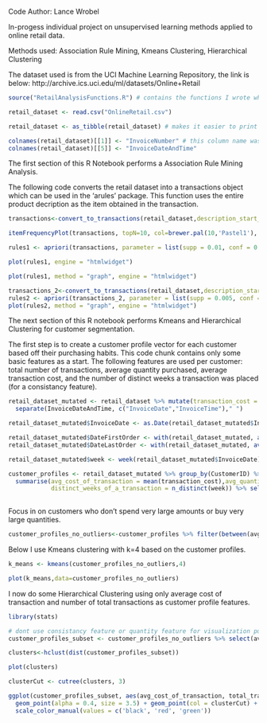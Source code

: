 Code Author: Lance Wrobel

In-progess individual project on unsupervised learning methods applied to online retail data.

Methods used: Association Rule Mining, Kmeans Clustering, Hierarchical Clustering

The dataset used is from the UCI Machine Learning Repository, the link is below:
http://archive.ics.uci.edu/ml/datasets/Online+Retail

```{r}
source("RetailAnalysisFunctions.R") # contains the functions I wrote which are called from this notebook
```

```{r}
retail_dataset <- read.csv("OnlineRetail.csv")

retail_dataset <- as_tibble(retail_dataset) # makes it easier to print the dataset and check columns

colnames(retail_dataset)[[1]] <- "InvoiceNumber" # this column name was orginally read in wrong
colnames(retail_dataset)[[5]] <- "InvoiceDateAndTime"
```

The first section of this R Notebook performs a Association Rule Mining Analysis.

The following code converts the retail dataset into a transactions object which can be used in the 'arules' package. This function uses the entire product decription as the item obtained in the transaction.
```{r}
transactions<-convert_to_transactions(retail_dataset,description_start_end=c(0,0)) 
```



```{r}

itemFrequencyPlot(transactions, topN=10, col=brewer.pal(10,'Pastel1'), type="absolute", main="Item Frequency") 
```

```{r}
rules1 <- apriori(transactions, parameter = list(supp = 0.01, conf = 0.60)) 
```



```{r}
plot(rules1, engine = "htmlwidget")
```

```{r}
plot(rules1, method = "graph", engine = "htmlwidget")
```

```{r}
transactions_2<-convert_to_transactions(retail_dataset,description_start_end=c(3,6))
rules2 <- apriori(transactions_2, parameter = list(supp = 0.005, conf = 0.70)) 
plot(rules2, method = "graph", engine = "htmlwidget")
```

The next section of this R notebook performs Kmeans and Hierarchical Clustering for customer segmentation.

The first step is to create a customer profile vector for each customer based off their purchasing habits. This code chunk contains only some basic features as a start. The following features are used per customer: total number of transactions, average quantity purchased, average transaction cost, and the number of distinct weeks a transaction was placed (for a consistancy feature). 
```{r}
retail_dataset_mutated <- retail_dataset %>% mutate(transaction_cost = UnitPrice*Quantity) %>%
  separate(InvoiceDateAndTime, c("InvoiceDate","InvoiceTime")," ")

retail_dataset_mutated$InvoiceDate <- as.Date(retail_dataset_mutated$InvoiceDate,"%m/%d/%Y")

retail_dataset_mutated$DateFirstOrder <- with(retail_dataset_mutated, ave(InvoiceDate,CustomerID, FUN = min))
retail_dataset_mutated$DateLastOrder <- with(retail_dataset_mutated, ave(InvoiceDate,CustomerID, FUN = max))

retail_dataset_mutated$week <- week(retail_dataset_mutated$InvoiceDate)

customer_profiles <- retail_dataset_mutated %>% group_by(CustomerID) %>% 
  summarise(avg_cost_of_transaction = mean(transaction_cost),avg_quantity_bought = mean(Quantity),total_transactions = n(),
            distinct_weeks_of_a_transaction = n_distinct(week)) %>% select(-CustomerID)
  
```

Focus in on customers who don't spend very large amounts or buy very large quantities.
```{r}
customer_profiles_no_outliers<-customer_profiles %>% filter(between(avg_quantity_bought, 0,50), between(avg_cost_of_transaction,0, 60),between(total_transactions, 1,50))
```


Below I use Kmeans clustering with k=4 based on the customer profiles.
```{r}
k_means <- kmeans(customer_profiles_no_outliers,4)

plot(k_means,data=customer_profiles_no_outliers)
```


I now do some Hierarchical Clustering using only average cost of transaction and number of total transactions as customer profile features.

```{r}
library(stats)

# dont use consistancy feature or quantity feature for visualization purposes
customer_profiles_subset <- customer_profiles_no_outliers %>% select(avg_cost_of_transaction, total_transactions)

clusters<-hclust(dist(customer_profiles_subset)) 

plot(clusters)

clusterCut <- cutree(clusters, 3)

ggplot(customer_profiles_subset, aes(avg_cost_of_transaction, total_transactions)) + 
  geom_point(alpha = 0.4, size = 3.5) + geom_point(col = clusterCut) + 
  scale_color_manual(values = c('black', 'red', 'green'))
```

